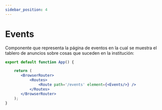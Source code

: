 ```yaml
---
sidebar_position: 4
---
```


# Events

Componente que representa la página de eventos en la cual se muestra el tablero de anuncios sobre cosas que suceden en la institución:

```jsx
export default function App() {

    return (
       <BrowserRouter>
           <Routes>
               <Route path='/events' element={<Events/>} />
           </Routes>
       </BrowserRouter>
    );
}
```